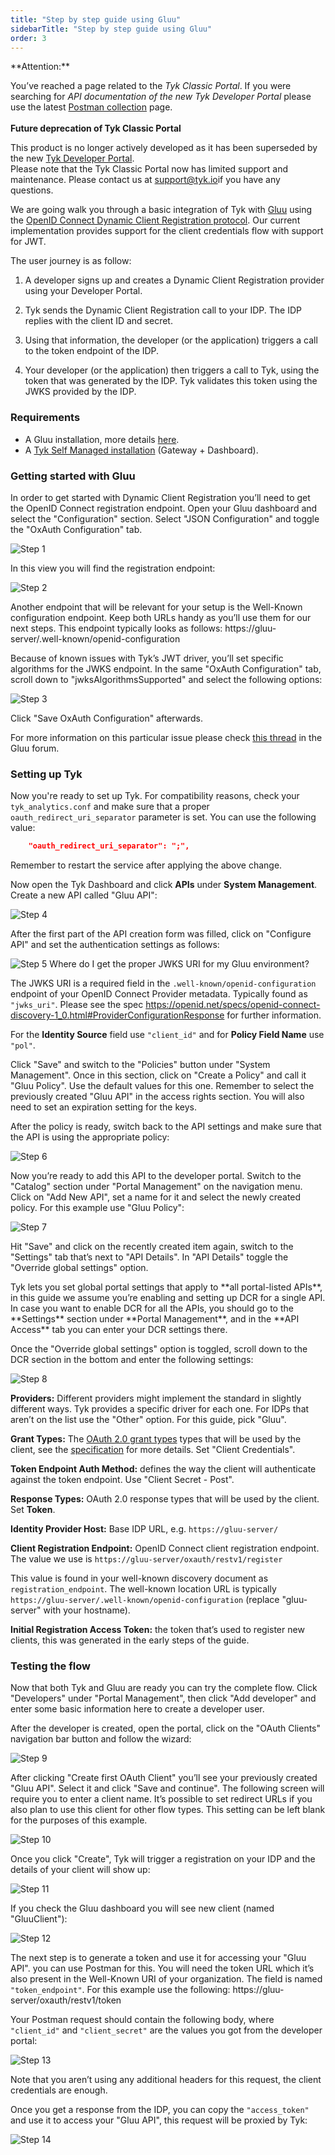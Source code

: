 ```yaml
---
title: "Step by step guide using Gluu"
sidebarTitle: "Step by step guide using Gluu"
order: 3
---
```



<Warning>
**Attention:**

You’ve reached a page related to the *Tyk Classic Portal*. If you were searching for *API documentation of the new Tyk
Developer Portal* please use the latest
[Postman collection](/product-stack/tyk-enterprise-developer-portal/api-documentation/tyk-edp-api) page.
<br />
<br />
**Future deprecation of Tyk Classic Portal**

This product is no longer actively developed as it
has been superseded by the new [Tyk Developer Portal](/portal/overview).
<br />
Please note that the Tyk Classic Portal now has limited support and maintenance. Please contact us at
[support@tyk.io](<mailto:support@tyk.io?subject=Tyk classic developer portal>)if you have any questions.
</Warning>


We are going walk you through a basic integration of Tyk with [Gluu](https://gluu.org/) using the [OpenID Connect Dynamic Client Registration protocol](https://tools.ietf.org/html/rfc7591). Our current implementation provides support for the client credentials flow with support for <Tooltip tip="JSON Web Tokens">JWT</Tooltip>. 

The user journey is as follow:

1. A developer signs up and creates a Dynamic Client Registration provider using your Developer Portal.

2. Tyk sends the Dynamic Client Registration call to your <Tooltip tip="Identity Provider">IDP</Tooltip>. The IDP replies with the client ID and secret.

3. Using that information, the developer (or the application) triggers a call to the token endpoint of the IDP.

4. Your developer (or the application) then triggers a call to Tyk, using the token that was generated by the IDP. Tyk validates this token using the <Tooltip tip="JSON Web Key Sets">JWKS</Tooltip> provided by the IDP.

### Requirements

- A Gluu installation, more details [here](https://gluu.org/get-started/).
- A [Tyk Self Managed installation](/tyk-self-managed#installation-options-for-tyk-self-managed) (Gateway + Dashboard).

### Getting started with Gluu

In order to get started with Dynamic Client Registration you’ll need to get the OpenID Connect registration endpoint. Open your Gluu dashboard and select the "Configuration" section. Select "JSON Configuration" and toggle the "OxAuth Configuration" tab.

<img src="img/dcr/gluu/step_1.png" alt="Step 1" />

In this view you will find the registration endpoint:

<img src="img/dcr/gluu/step_2.png" alt="Step 2" />

Another endpoint that will be relevant for your setup is the Well-Known configuration endpoint. Keep both URLs handy as you’ll use them for our next steps. This endpoint typically looks as follows: https://gluu-server/.well-known/openid-configuration

Because of known issues with Tyk’s JWT driver, you’ll set specific algorithms for the JWKS endpoint. In the same "OxAuth Configuration" tab, scroll down to "jwksAlgorithmsSupported" and select the following options:

<img src="img/dcr/gluu/step_3.png" alt="Step 3" />

Click "Save OxAuth Configuration" afterwards.

For more information on this particular issue please check [this thread](https://support.gluu.org/authentication/8780/wrong-size-of-ec-x-value-in-jwks_uri-while-using-openid/) in the Gluu forum.

### Setting up Tyk

Now you're ready to set up Tyk. For compatibility reasons, check your `tyk_analytics.conf` and make sure that a proper `oauth_redirect_uri_separator` parameter is set. You can use the following value:

```json
    "oauth_redirect_uri_separator": ";",
```

Remember to restart the service after applying the above change.

Now open the Tyk Dashboard and click **APIs** under **System Management**. Create a new API called "Gluu API":

<img src="img/dcr/gluu/step_4.png" alt="Step 4" />

After the first part of the API creation form was filled, click on "Configure API" and set the authentication settings as follows:

<img src="img/dcr/gluu/step_5.png" alt="Step 5" />


<Note>
Where do I get the proper JWKS URI for my Gluu environment?

The JWKS URI is a required field in the `.well-known/openid-configuration` endpoint of your OpenID Connect Provider metadata. Typically found as `"jwks_uri"`. Please see the spec https://openid.net/specs/openid-connect-discovery-1_0.html#ProviderConfigurationResponse for further information.
</Note>


For the **Identity Source** field use `"client_id"` and for **Policy Field Name** use `"pol"`.

Click "Save" and switch to the "Policies" button under "System Management". Once in this section, click on "Create a Policy" and call it "Gluu Policy". Use the default values for this one. Remember to select the previously created "Gluu API" in the access rights section. You will also need to set an expiration setting for the keys.

After the policy is ready, switch back to the API settings and make sure that the API is using the appropriate policy:

<img src="img/dcr/gluu/step_6.png" alt="Step 6" />

Now you’re ready to add this API to the developer portal. Switch to the "Catalog" section under "Portal Management" on the navigation menu. Click on "Add New API", set a name for it and select the newly created policy. For this example use "Gluu Policy":

<img src="img/dcr/gluu/step_7.png" alt="Step 7" />

Hit "Save" and click on the recently created item again, switch to the "Settings" tab that’s next to "API Details". In "API Details" toggle the "Override global settings" option.


<Note>
Tyk lets you set global portal settings that apply to **all portal-listed APIs**, in this guide we assume you’re enabling and setting up DCR for a single API. In case you want to enable DCR for all the APIs, you should go to the **Settings** section under **Portal Management**, and in the **API Access** tab you can enter your DCR settings there.
</Note>


Once the "Override global settings" option is toggled, scroll down to the DCR section in the bottom and enter the following settings:

<img src="img/dcr/gluu/step_8.png" alt="Step 8" />

**Providers:** Different providers might implement the standard in slightly different ways. Tyk provides a specific driver for each one. For IDPs that aren’t on the list use the "Other" option. For this guide, pick "Gluu".

**Grant Types:** The [OAuth 2.0 grant types](/api-management/authentication/oauth-2) types that will be used by the client, see the [specification](https://openid.net/specs/openid-connect-registration-1_0.html#rfc.section.2) for more details. Set "Client Credentials".

**Token Endpoint Auth Method:** defines the way the client will authenticate against the token endpoint. Use "Client Secret - Post".

**Response Types:** OAuth 2.0 response types that will be used by the client. Set **Token**.

**Identity Provider Host:** Base IDP URL, e.g. `https://gluu-server/`

**Client Registration Endpoint:** OpenID Connect client registration endpoint. The value we use is `https://gluu-server/oxauth/restv1/register`

This value is found in your well-known discovery document as `registration_endpoint`. The well-known location URL is typically `https://gluu-server/.well-known/openid-configuration` (replace "gluu-server" with your hostname).

**Initial Registration Access Token:** the token that’s used to register new clients, this was generated in the early steps of the guide.

### Testing the flow

Now that both Tyk and Gluu are ready you can try the complete flow. Click "Developers" under "Portal Management", then click "Add developer" and enter some basic information here to create a developer user.

After the developer is created, open the portal, click on the "OAuth Clients" navigation bar button and follow the wizard:

<img src="img/dcr/gluu/step_9.png" alt="Step 9" />

After clicking "Create first OAuth Client" you’ll see your previously created "Gluu API". Select it and click "Save and continue". The following screen will require you to enter a client name. It’s possible to set redirect URLs if you also plan to use this client for other flow types. This setting can be left blank for the purposes of this example.

<img src="img/dcr/gluu/step_10.png" alt="Step 10" />

Once you click "Create", Tyk will trigger a registration on your IDP and the details of your client will show up:

<img src="img/dcr/gluu/step_11.png" alt="Step 11" />

If you check the Gluu dashboard you will see new client (named "GluuClient"):

<img src="img/dcr/gluu/step_12.png" alt="Step 12" />

The next step is to generate a token and use it for accessing your "Gluu API". you can use Postman for this. You will need the token URL which it’s also present in the Well-Known URI of your organization. The field is named `"token_endpoint"`.
For this example use the following: https://gluu-server/oxauth/restv1/token

Your Postman request should contain the following body, where `"client_id"` and `"client_secret"` are the values you got from the developer portal:

<img src="img/dcr/gluu/step_13.png" alt="Step 13" />

Note that you aren’t using any additional headers for this request, the client credentials are enough.

Once you get a response from the IDP, you can copy the `"access_token"` and use it to access your "Gluu API", this request will be proxied by Tyk:

<img src="img/dcr/gluu/step_14.png" alt="Step 14" />

